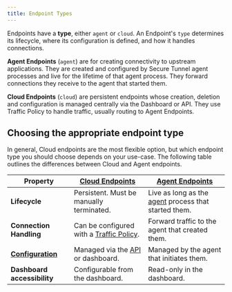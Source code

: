 ```yaml
---
title: Endpoint Types
---
```


Endpoints have a **type**, either `agent` or `cloud`. An Endpoint's `type`
determines its lifecycle, where its configuration is defined, and how it
handles connections.

**Agent Endpoints** (`agent`) are for creating connectivity to upstream
applications. They are created and configured by Secure Tunnel agent processes
and live for the lifetime of that agent process. They forward connections they
receive to the agent that started them.

**Cloud Endpoints** (`cloud`) are persistent endpoints whose creation, deletion
and configuration is managed centrally via the Dashboard or API. They use
Traffic Policy to handle traffic, usually routing to Agent Endpoints.

## Choosing the appropriate endpoint type

In general, Cloud endpoints are the most flexible option, but which endpoint type you should choose depends on your use-case. The following table outlines the differences between Cloud and Agent endpoints.

| **Property**   | **[Cloud Endpoints](/universal-gateway/cloud-endpoints/)** | **[Agent Endpoints](/universal-gateway/agent-endpoints/)** |
|------------|-----------------|-----------------|
| **Lifecycle**  | Persistent. Must be manually terminated. | Live as long as the [agent](/agent) process that started them.  |
| **Connection Handling**  | Can be configured with a [Traffic Policy](/traffic-policy/).  |  Forward traffic to the agent that created them. |
| **[Configuration](/universal-gateway/endpoints/#configuring-endpoints)** | Managed via the [API](/api/) or dashboard. | Managed by the agent that initiates them. |
| **Dashboard accessibility** | Configurable from the dashboard. | Read-only in the dashboard. |

